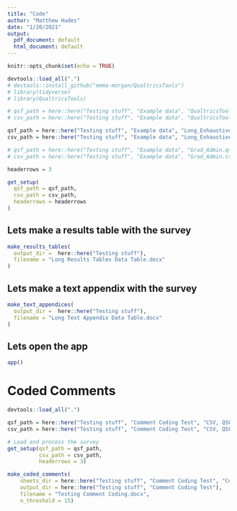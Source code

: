 ```yaml
---
title: "Code"
author: "Matthew Hudes"
date: "1/20/2021"
output:
  pdf_document: default
  html_document: default
---
```


```r
knitr::opts_chunk$set(echo = TRUE)
```


```r
devtools::load_all(".")
# devtools::install_github("emma-morgan/QualtricsTools")
# library(tidyverse)
# library(QualtricsTools)

# qsf_path = here::here("Testing stuff", "Example data", "QualtricsTools_Sample_Survey_Winter2021.qsf")
# csv_path = here::here("Testing stuff", "Example data", "QualtricsTools+Sample+Survey+Winter2021_January+23,+2021_14.59_DataTable.csv")

qsf_path = here::here("Testing stuff", "Example data", "Long_Exhaustive_Sample_Survey.qsf")
csv_path = here::here("Testing stuff", "Example data", "Long_Exhaustive_Sample_Survey_January+29,+2021_10.20_DataTable.csv")

# qsf_path = here::here("Testing stuff", "Example data", "Grad_Admin.qsf")
# csv_path = here::here("Testing stuff", "Example data", "Grad_Admin.csv")

headerrows = 3

get_setup(
  qsf_path = qsf_path,
  csv_path = csv_path,
  headerrows = headerrows
)
```


## Lets make a results table with the survey

```r

make_results_tables(
  output_dir =  here::here("Testing stuff"),
  filename = "Long Results Tables Data Table.docx"
)


```



## Lets make a text appendix with the survey

```r

make_text_appendices(
  output_dir =  here::here("Testing stuff"),
  filename = "Long Text Appendix Data Table.docx"
)


```





## Lets open the app

```r

app()

```


# Coded Comments

```r
devtools::load_all(".")

qsf_path = here::here("Testing stuff", "Comment Coding Test", "CSV, QSF", "GSASSOE_Graduate_Admissions_Survey_2020 (2).qsf")
csv_path = here::here("Testing stuff", "Comment Coding Test", "CSV, QSF", "ResponseIDCol1_GSAS_SOE+Graduate+Admissions+Survey+2020_February+8,+2021.csv")

# Load and process the survey
get_setup(qsf_path = qsf_path,
          csv_path = csv_path,
          headerrows = 3)

```


```r
make_coded_comments(
    sheets_dir = here::here("Testing stuff", "Comment Coding Test", "Comment Coding Sheets"),
    output_dir = here::here("Testing stuff", "Comment Coding Test"),
    filename = "Testing Comment Coding.docx",
    n_threshold = 15)
```


